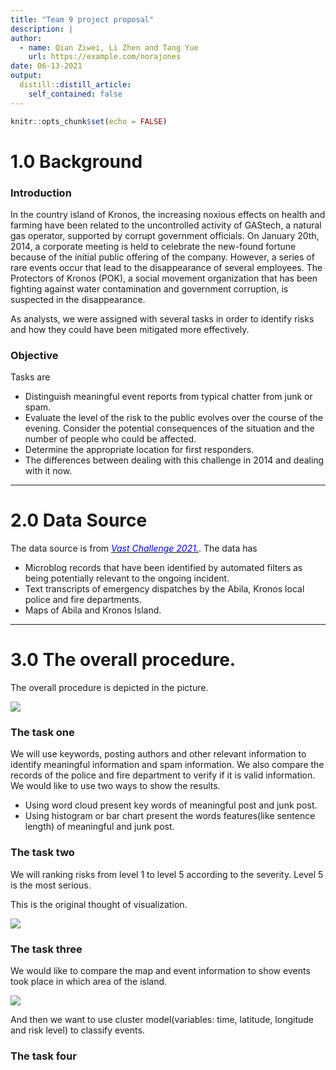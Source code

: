 ```yaml
---
title: "Team 9 project proposal"
description: |
author:
  - name: Qian Ziwei, Li Zhen and Tang Yue
    url: https://example.com/norajones
date: 06-13-2021
output:
  distill::distill_article:
    self_contained: false
---
```



```r
knitr::opts_chunk$set(echo = FALSE)
```


# 1.0 Background
  
### Introduction

In the country island of Kronos, the increasing noxious effects on health and farming have been related to the uncontrolled activity of GAStech, a natural gas operator, supported by corrupt government officials. On January 20th, 2014, a corporate meeting is held to celebrate the new-found fortune because of the initial public offering of the company. However, a series of rare events occur that lead to the disappearance of several employees. The Protectors of Kronos
(POK), a social movement organization that has been fighting against water contamination and government corruption, is suspected in the disappearance.

As analysts, we were assigned with several tasks in order to identify risks and how they could have been mitigated more effectively.

### Objective
Tasks are

* Distinguish meaningful event reports from typical chatter from junk or spam.
* Evaluate the level of the risk to the public evolves over the course of the evening. Consider the potential consequences of the situation and the number of people who could be affected.
* Determine the appropriate location for first responders. 
* The differences between dealing with this challenge in 2014 and dealing with it now.

---

# 2.0 Data Source

  
The data source is from [<font color = blue>*Vast Challenge 2021.*</font>](http://visualdata.wustl.edu/varepository/VAST%20Challenge%202019/challenges/Mini-Challenge%201/entries/California%20State%20University/). The data has

* Microblog records that have been identified by automated filters as being potentially relevant to the ongoing incident.
* Text transcripts of emergency dispatches by the Abila, Kronos local police and fire departments.
* Maps of Abila and Kronos Island.

---

# 3.0 The overall procedure.
  
The overall procedure is depicted in the picture.

![](img/img1.PNG)

### The task one
We will use keywords, posting authors and other relevant information to identify meaningful information and spam information. We also compare the records of the police and fire department to verify if it is valid information.
We would like to use two ways to show the results.

* Using word cloud present key words of meaningful post and junk post.
* Using histogram or bar chart present the words features(like sentence length) of meaningful and junk post.

### The task two
We will ranking risks from level 1 to level 5 according to the severity. Level 5 is the most serious.

This is the original thought of visualization.

![](img/img2.jpg)

### The task three
We would like to compare the map and event information to show events took place in which area of the island.

![](img/img3.jpg)

And then we want to use cluster model(variables: time, latitude, longitude and risk level) to classify events.

### The task four